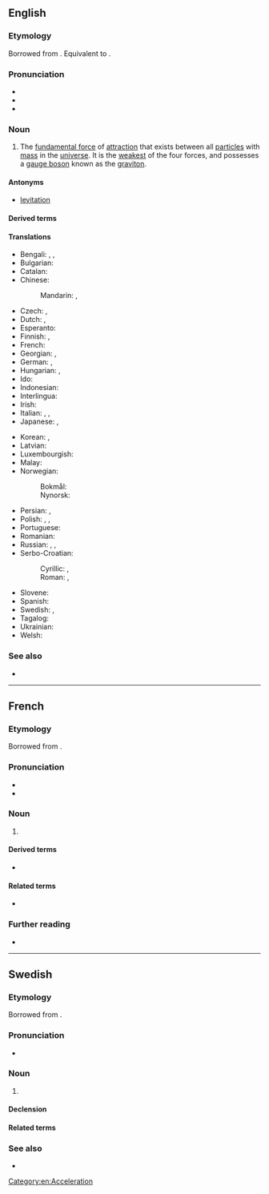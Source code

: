 {{also|Gravitation}}
==English==
{{wikipedia}}

===Etymology===
{{root|en|ine-pro|*gʷreh₂-}}
Borrowed from {{bor|en|NL.|gravitātiō}}. Equivalent to {{af|en|gravity|-ation}}.

===Pronunciation===
* {{IPA|en|/ˌɡɹævɪˈteɪʃən/}}
* {{audio|en|en-us-gravitation.ogg|Audio (US)}}
* {{rhymes|en|eɪʃən|s=4}}

===Noun===
{{en-noun|-|s}}

# {{lb|en|physics}} The [[fundamental force]] of [[attraction]] that exists between all [[particle]]s with [[mass]] in the [[universe]]. It is the [[weakest]] of the four forces, and possesses a [[gauge boson]] known as the [[graviton]].

====Antonyms====
*[[levitation]]

====Derived terms====
{{der4
|en|quantum gravitation
|degravitation
|antigravitation
|autogravitation
|supergravitation
|gravitational
|gravitate
}}

====Translations====
{{trans-top|fundamental force of attraction}}
* Bengali: {{t+|bn|অভিকর্ষ}}, {{t|bn|মহাকর্ষ}}, {{t|bn|মাধ্যাকর্ষণ}}
* Bulgarian: {{t|bg|гравитация|f}}
* Catalan: {{t|ca|gravitació|f}}
* Chinese:
*: Mandarin: {{t+|cmn|重力|tr=zhònglì}}, {{t+|cmn|引力|tr=yǐnlì}}
* Czech: {{t|cs|přitažlivost|f}}, {{t+|cs|gravitace|f}}
* Dutch: {{t+|nl|zwaartekracht|f}}, {{t+|nl|gravitatie|f}}
* Esperanto: {{t|eo|gravitada ondo}}
* Finnish: {{t+|fi|painovoima}}, {{t+|fi|gravitaatio}}
* French: {{t+|fr|gravitation|f}}
* Georgian: {{t|ka|მიზიდულობა}}, {{t|ka|გრავიტაცია}}
* German: {{t+|de|Schwerkraft|f}}, {{t+|de|Gravitation|f}}
* Hungarian: {{t+|hu|gravitáció}}, {{t+|hu|tömegvonzás}}
* Ido: {{t+|io|gravitado}}
* Indonesian: {{t+|id|gravitasi}}
* Interlingua: {{t|ia|gravitation}}
* Irish: {{t+|ga|imtharraingt|f}}
* Italian: {{t+|it|gravitazione|f}}, {{t+|it|gravità|f}}, {{t+|it|interazione gravitazionale|f}}
* Japanese: {{t+|ja|引力|tr=いんりょく, inryoku}}, {{t+|ja|重力|tr=じゅうりょく, jūryoku}}
{{trans-mid}}
* Korean: {{t+|ko|인력(引力)}}, {{t+|ko|중력(重力)}}
* Latvian: {{t|lv|gravitācija|f}}
* Luxembourgish: {{t|lb|Gravitatioun|f}}
* Malay: {{t+|ms|graviti}}
* Norwegian:
*: Bokmål: {{t|nb|gravitasjon|m}}
*: Nynorsk: {{t|nn|gravitasjon|m}}
* Persian: {{t+|fa|گرانش}}, {{t+|fa|جاذبه}}
* Polish: {{t+|pl|grawitacja|f}}, {{t+|pl|ciążenie|n}}, {{t|pl|siła ciążenia|f}}
* Portuguese: {{t+|pt|gravitação|f}}
* Romanian: {{t+|ro|gravitație|f}}
* Russian: {{t+|ru|гравита́ция|f}}, {{t+|ru|тяготе́ние|n}}, {{t+|ru|притяже́ние|n}}
* Serbo-Croatian:
*: Cyrillic: {{t|sh|гравита́ција|f}}, {{t|sh|те́жа|f}}
*: Roman: {{t+|sh|gravitácija|f}}, {{t+|sh|téža|f}}
* Slovene: {{t|sl|gravitácija|f}}
* Spanish: {{t+|es|gravitación|f}}
* Swedish: {{t+|sv|gravitation|c}}, {{t+|sv|tyngdkraft|c}}
* Tagalog: {{t|tl|karagsinan}}
* Ukrainian: {{t|uk|гравіта́ція|f}}
* Welsh: {{t|cy|disgyrchedd|m}}
{{trans-bottom}}

===See also===
* {{l|en|gravity}}

[[Category:en:Acceleration]]

----

==French==

===Etymology===
Borrowed from {{bor|fr|NL.|gravitātiō}}.

===Pronunciation===
* {{fr-IPA}}
* {{audio|fr|Fr-gravitation.ogg|France}}

===Noun===
{{fr-noun|f}}

# {{lb|fr|physics}} {{l|en|gravitation}}

====Derived terms====
* {{l|fr|gravitationnel}}

====Related terms====
* {{l|fr|graviter}}

===Further reading===
* {{R:TLFi}}

----

==Swedish==

===Etymology===
Borrowed from {{bor|sv|NL.|gravitātiō}}.

===Pronunciation===
* {{IPA|sv|/ɡravɪtaˈɧuːn/}}

===Noun===
{{sv-noun|c}}

# {{lb|sv|physics}} {{l|en|gravitation}}
#: {{ux|sv|'''Gravitation''' är svagare än elektromagnetismen, men påverkar all materia och energi.|'''Gravity''' is weaker than electromagnetism, but affects all matter and energy.}}

====Declension====
{{sv-noun-unc-irreg-c|2=gravitationen}}

====Related terms====
{{rel4
|sv|gravitationell
|gravitationsfält
|gravitationslins
|gravitationsstrålning
|gravitationsvåg
|gravitera
|graviton
}}

===See also===
* {{list:fundamental interactions/sv}}